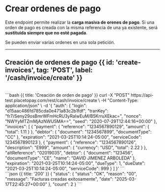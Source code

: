 

# Crear ordenes de pago

Este endpoint permite realizar la **carga masiva de orenes de pago**.
Si una orden de pago es creada con la misma referencia de una ya existente, será **sustituida siempre que no esté pagada**.

Se pueden enviar varias ordenes en una sola petición.

---

## Creación de ordenes de pago {{ id: 'create-invoices', tag: 'POST', label: '/cash/invoice/create' }}

<Row>
  <Col>
    <ApiReader
      path="/create"
      method="POST"
      api={props.refs}
    />
  </Col>
  <Col sticky>
    <br />
  <CodeGroup title="Crear ordenes de pago" tag="POST" label="/cash/invoice/create">
    ```bash {{ title: 'Creación de orden de pago' }}
    curl -X "POST" https://api-test.placetopay.com/rest/cash/invoice/create \
    -H "Content-Type: application/json" \
    -d '{
        "auth": {
          "login": "d15aac486fd785cda0e471a83c2b1fdf",
          "tranKey": "fr7/Seny29osBmrWFmHcRU3yRalwEuM/B5KrruXEkac=",
          "nonce": "NWYyMTZmMjAzNWU5MA==",
          "seed": "2020-07-29T12:44:16+00:00"
        },
        "invoices": [
          {
            "payment": {
              "reference": "1234567890129",
              "amount": {
                "total": 1.11
              }
            },
            "debtor": {
              "document": "1234567899",
              "documentType": "CC"
            },
            "expiration": "2021-03-25T10:14:24-05:00",
            "serviceCode": 1234567890123
          },
          {
            "payment": {
              "reference": "1234567890126",
              "description": "E999",
              "amount": {
                "currency": "USD",
                "total": 2.22
              }
            },
            "altReference": "02019035",
            "debtor": {
              "document": "123456",
              "documentType": "CE",
              "name": "DAVID JIMENEZ ARBOLEDA"
            },
            "expiration": "2021-03-25T10:14:24-05:00",
            "dueType": 1,
            "dueDate": "2021-03-25T10:14:24-05:00",
            "serviceCode": 999
          }
        ]
      }'
      ```
    </CodeGroup>
  </Col>
</Row>

<Row>
  <Col>
    <ApiReader
      path="/create"
      method="post"
      type="response"
      api={props.refs}
    />
  </Col>
  <Col sticky>
    <br />
    <CodeGroup title="Respuesta">
      ```json {{ title: '200' }}
      {
        "status": {
          "status": "OK",
          "reason": "00",
          "message": "Facturas creadas exitosamente",
          "date": "2025-03-17T22:45:27+00:00"
        },
        "count": 2
      }
      ```
    </CodeGroup>
  </Col>
</Row>
